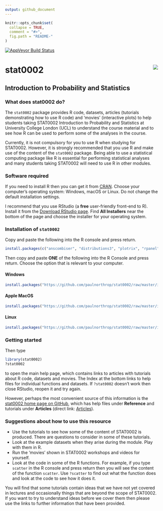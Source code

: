 ```yaml
---
output: github_document
---
```


<!-- README.md is generated from README.Rmd. Please edit that file -->

```r
knitr::opts_chunk$set(
  collapse = TRUE,
  comment = "#>",
  fig.path = "README-"
)
```

[![AppVeyor Build Status](https://ci.appveyor.com/api/projects/status/github/paulnorthrop/stat0002?branch=master&svg=true)](https://ci.appveyor.com/project/paulnorthrop/stat0002)

# stat0002 <img src="standalone.png" align="right" />

## Introduction to Probability and Statistics

### What does stat0002 do?

The `stat0002` package provides R code, datasets, articles (tutorials demonstrating how to use R code) and 'movies' (interactive plots) to help students taking STAT0002 Introduction to Probability and Statistics at University College London (UCL) to understand the course material and to see how R can be used to perform some of the analyses in the course.

Currently, it is not compulsory for you to use R when studying for STAT0002. However, it is strongly recommended that you use R and make use of the content of the `stat0002` package.  Being able to use a statistical computing package like R is essential for performing statistical analyses and many students taking STAT0002 will need to use R in other modules.

### Software required

If you need to install R then you can get it from [CRAN](https://cran.r-project.org/). Choose your computer's operating system: Windows, macOS or Linux. Do not change the default installation settings.

I recommend that you use RStudio (a **free** user-friendly front-end to R).  Install it from the 
[Download RStudio page](https://www.rstudio.com/products/rstudio/download/). 
Find **All Installers** near the bottom of the page and choose the installer for your operating system.

### Installation of `stat0002`

Copy and paste the following into the R console and press return.

```r
install.packages(c("anscombiser", "distributions3", "plotrix", "rpanel", "rust", "smovie", "SuppDists", "tkrplot"))
```

Then copy and paste **ONE** of the following into the R Console and press return.  Choose the option that is relevant to your computer.

#### Windows

```r
install.packages("https://github.com/paulnorthrop/stat0002/raw/master/install/stat0002.zip", repos = NULL)
```

#### Apple MacOS

```r
install.packages("https://github.com/paulnorthrop/stat0002/raw/master/install/stat0002.tgz", repos = NULL)
```

#### Linux

```r
install.packages("https://github.com/paulnorthrop/stat0002/raw/master/install/stat0002.tar.gz", repos = NULL)
```

### Getting started

Then type 

```r
library(stat0002)
?stat0002
```

to open the main help page, which contains links to articles with tutorials about R code, datasets and movies.  The Index at the bottom links to help files for individual functions and datasets. If `?stat0002` doesn't work then close RStudio, reopen it and try again.

However, perhaps the most convenient source of this information is the [stat0002 home page on GitHub](https://paulnorthrop.github.io/stat0002/), which has help files under **Reference** and tutorials under **Articles** (direct link: [Articles](https://paulnorthrop.github.io/stat0002/articles/)).

### Suggestions about how to use this resource

* Use the tutorials to see how some of the content of STAT0002 is produced. There are questions to consider in some of these tutorials.
* Look at the example datasets when they arise during the module. Play with them in R.
* Run the 'movies' shown in STAT0002 workshops and videos for yourself.
* Look at the code in some of the R functions. For example, if you type `scatter` in the R console and press return then you will see the content of the function `scatter`.  Use `?scatter` to find out what the function does and look at the code to see how it does it. 

You will find that some tutorials contain ideas that we have not yet covered in lectures and occasionally things that are beyond the scope of STAT0002.  If you want to try to understand ideas before we cover them then please use the links to further information that have been provided.
